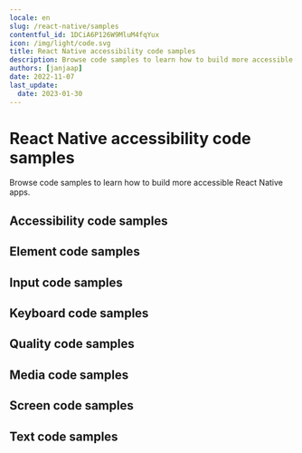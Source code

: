 ```yaml
---
locale: en
slug: /react-native/samples
contentful_id: 1DCiA6P126W9MluM4fqYux
icon: /img/light/code.svg
title: React Native accessibility code samples
description: Browse code samples to learn how to build more accessible React Native apps.
authors: [janjaap]
date: 2022-11-07
last_update:
  date: 2023-01-30
---
```


# React Native accessibility code samples

Browse code samples to learn how to build more accessible React Native apps.

## Accessibility code samples

<LinkList title="List of React Native Accessibility Code samples" isHighlighted={true}>
  <LinkListItem url="/en/docs/react-native/samples/accessibility-action" title="Accessibility action" pageTitle="Accessibility action on React Native" shortDescription="Accessibility actions provide alternative ways for users of assistive technologies to perform actions."/>
  <LinkListItem url="/en/docs/react-native/samples/accessibility-announcement" title="Accessibility announcement" pageTitle="Accessibility announcement on React Native" shortDescription="Users of assistive technologies should be made aware of important changes in content through accessibility announcements."/>
  <LinkListItem url="/en/docs/react-native/samples/accessibility-dialog" title="Accessibility dialog" pageTitle="Accessibility dialog on React Native" shortDescription="A dialog overlays the screen and offers one or more actions to proceed."/>
  <LinkListItem url="/en/docs/react-native/samples/accessibility-focus-indicator" title="Accessibility focus indicator" pageTitle="Accessibility focus indicator on React Native" shortDescription="Users should know which element has focus when using a keyboard or assistive technology."/>
  <LinkListItem url="/en/docs/react-native/samples/accessibility-focus" title="Accessibility focus" pageTitle="Accessibility focus on React Native" shortDescription="Sometimes you need to programmatically move the accessibility focus to a specific element."/>
  <LinkListItem url="/en/docs/react-native/samples/accessibility-focusability" title="Accessibility focusability" pageTitle="Accessibility focusability on React Native" shortDescription="An element should indicate whether it should be focusable by assistive technologies or not."/>
  <LinkListItem url="/en/docs/react-native/samples/accessibility-group" title="Accessibility group" pageTitle="Accessibility group on React Native" shortDescription="It is easier and quicker for users of assistive technologies to interact with grouped elements."/>
  <LinkListItem url="/en/docs/react-native/samples/accessibility-hint" title="Accessibility hint" pageTitle="Accessibility hint on React Native" shortDescription="An accessibility hint helps users to understand what will happen after performing an action."/>
  <LinkListItem url="/en/docs/react-native/samples/accessibility-label" title="Accessibility label" pageTitle="Accessibility label on React Native" shortDescription="An accessibility label helps users of assistive technologies to identify elements on the screen."/>
  <LinkListItem url="/en/docs/react-native/samples/accessibility-language" title="Accessibility language" pageTitle="Accessibility language on React Native" shortDescription="When content is written in multiple languages, foreign words should ideally be indicated in their respective language."/>
  <LinkListItem url="/en/docs/react-native/samples/accessibility-link" title="Accessibility link" pageTitle="Accessibility link on React Native" shortDescription="Links should be accessible for users of assistive technologies."/>
  <LinkListItem url="/en/docs/react-native/samples/accessibility-live-region" title="Accessibility live region" pageTitle="Accessibility live region on React Native" shortDescription="A live region allows users of assistive technologies to receive updates whenever important information on the screen changes."/>
  <LinkListItem url="/en/docs/react-native/samples/accessibility-modal" title="Accessibility modal" pageTitle="Accessibility modal on React Native" shortDescription="A modal overlays the screen with additional content."/>
  <LinkListItem url="/en/docs/react-native/samples/accessibility-name" title="Accessibility name" pageTitle="Accessibility name on React Native" shortDescription="The accessibility name indicates the name used for interface elements by assistive technologies."/>
  <LinkListItem url="/en/docs/react-native/samples/accessibility-order" title="Accessibility order" pageTitle="Accessibility order on React Native" shortDescription="Assistive technologies try to determine a logical accessibility order based on the placement and properties of the elements on the screen."/>
  <LinkListItem url="/en/docs/react-native/samples/accessibility-role" title="Accessibility role" pageTitle="Accessibility role on React Native" shortDescription="An accessibility role helps users of assistive technologies to understand the purpose of elements on the screen."/>
  <LinkListItem url="/en/docs/react-native/samples/accessibility-state" title="Accessibility state" pageTitle="Accessibility state on React Native" shortDescription="An accessibility state helps users of assistive technologies to understand the state of elements on the screen."/>
  <LinkListItem url="/en/docs/react-native/samples/accessibility-value" title="Accessibility value" pageTitle="Accessibility value on React Native" shortDescription="An accessibility value helps users of assistive technologies to understand the value of elements on the screen."/>
</LinkList>

## Element code samples

<LinkList title="List of React Native Element Code samples" isHighlighted={true}>
  <LinkListItem url="/en/docs/react-native/samples/element-focus-change" title="Element focus change" pageTitle="Element focus change on React Native" shortDescription="Whenever an element receives focus, it should not automatically trigger an event which changes context."/>
  <LinkListItem url="/en/docs/react-native/samples/element-identification" title="Element identification" pageTitle="Element identification on React Native" shortDescription="Functionality that is repeated on multiple screens should use consistent identification."/>
  <LinkListItem url="/en/docs/react-native/samples/element-position" title="Element position" pageTitle="Element position on React Native" shortDescription="Components that are repeated on multiple screens should have a consistent position."/>
</LinkList>

## Input code samples

<LinkList title="List of React Native Input Code samples" isHighlighted={true}>
  <LinkListItem url="/en/docs/react-native/samples/input-cancellation" title="Input cancellation" pageTitle="Input cancellation on React Native" shortDescription="Users should be able to cancel accidental interaction."/>
  <LinkListItem url="/en/docs/react-native/samples/input-content-type" title="Input content type" pageTitle="Input content type on React Native" shortDescription="Setting the content type for input fields helps user entering data."/>
  <LinkListItem url="/en/docs/react-native/samples/input-errors" title="Input errors" pageTitle="Input errors on React Native" shortDescription="Users should be notified when they make input errors."/>
  <LinkListItem url="/en/docs/react-native/samples/input-gestures" title="Input gestures" pageTitle="Input gestures on React Native" shortDescription="Gesture activated functionality should also be available without the use of gestures."/>
  <LinkListItem url="/en/docs/react-native/samples/input-instructions" title="Input instructions" pageTitle="Input instructions on React Native" shortDescription="When a label might not describe the requested input sufficiently, you should add additional instructions."/>
  <LinkListItem url="/en/docs/react-native/samples/input-keyboard-type" title="Input keyboard type" pageTitle="Input keyboard type on React Native" shortDescription="Setting the keyboard type for input fields helps user entering data."/>
  <LinkListItem url="/en/docs/react-native/samples/input-label" title="Input label" pageTitle="Input label on React Native" shortDescription="Input fields should have labels so that users know what input data is expected."/>
  <LinkListItem url="/en/docs/react-native/samples/input-motion" title="Input motion" pageTitle="Input motion on React Native" shortDescription="Provide an alternative way for actions activated by motion, to allow everyone to use the functionality."/>
  <LinkListItem url="/en/docs/react-native/samples/input-predictable" title="Input predictable" pageTitle="Input predictable on React Native" shortDescription="Whenever a user provides input, there should be no change of context."/>
</LinkList>

## Keyboard code samples

<LinkList title="List of React Native Keyboard Code samples" isHighlighted={true}>
  <LinkListItem url="/en/docs/react-native/samples/keyboard-order" title="Keyboard order" pageTitle="Keyboard order on React Native" shortDescription="By adjusting the keyboard order, you can provide a great experience for users that control their device using a hardware keyboard."/>
  <LinkListItem url="/en/docs/react-native/samples/keyboard-shortcuts" title="Keyboard shortcuts" pageTitle="Keyboard shortcuts on React Native" shortDescription="Most people operate their smartphones with touch, but some people use an external keyboard."/>
</LinkList>

## Quality code samples

<LinkList title="List of React Native Quality Code samples" isHighlighted={true}>
  <LinkListItem url="/en/docs/react-native/samples/linting" title="Linting" pageTitle="Linting on React Native" shortDescription="Linting is the process of running a tool which analyzes your code for potential errors."/>
</LinkList>

## Media code samples

<LinkList title="List of React Native Media Code samples" isHighlighted={true}>
  <LinkListItem url="/en/docs/react-native/samples/audio-control" title="Audio control" pageTitle="Audio control on React Native" shortDescription="Users should be able to control audio whenever it plays automatically."/>
  <LinkListItem url="/en/docs/react-native/samples/audio-description" title="Audio description" pageTitle="Audio description on React Native" shortDescription="Videos should include audio description when important visual details are shown which you cannot hear."/>
  <LinkListItem url="/en/docs/react-native/samples/live-captions" title="Live captions" pageTitle="Live captions on React Native" shortDescription="Captions should be provided in real-time to enable users to understand what is being said in live videos."/>
  <LinkListItem url="/en/docs/react-native/samples/captions" title="Captions" pageTitle="Captions on React Native" shortDescription="Captions should be provided to enable users to understand what is being said in videos."/>
  <LinkListItem url="/en/docs/react-native/samples/transcript" title="Transcript" pageTitle="Transcript on React Native" shortDescription="Videos should contain a transcript to allow users to read what is shown in media, such as a video or podcast."/>
</LinkList>

## Screen code samples

<LinkList title="List of React Native Screen Code samples" isHighlighted={true}>
  <LinkListItem url="/en/docs/react-native/samples/reduced-animations" title="Reduced animations" pageTitle="Reduced animations on React Native" shortDescription="Content which conveys a sense of motion can be a barrier for users."/>
  <LinkListItem url="/en/docs/react-native/samples/contrast" title="Contrast" pageTitle="Contrast on React Native" shortDescription="Apps should provide enough contrast between text and its background so that it can be read by people with moderately low vision."/>
  <LinkListItem url="/en/docs/react-native/samples/dark-mode" title="Dark mode" pageTitle="Dark mode on React Native" shortDescription="Dark mode darkens background colours and provides a more comfortable viewing experience in low light."/>
  <LinkListItem url="/en/docs/react-native/samples/frequent-flashes" title="Frequent flashes" pageTitle="Frequent flashes on React Native" shortDescription="Rapidly flashing images or views can cause seizures for some users."/>
  <LinkListItem url="/en/docs/react-native/samples/descriptive-headers" title="Descriptive headers" pageTitle="Descriptive headers on React Native" shortDescription="Screens should have descriptive headers, this helps users find specific content and orient themselves within your app."/>
  <LinkListItem url="/en/docs/react-native/samples/descriptive-labels" title="Descriptive labels" pageTitle="Descriptive labels on React Native" shortDescription="Screens should have descriptive labels, these help users recognize which purpose controls have."/>
  <LinkListItem url="/en/docs/react-native/samples/screen-orientation" title="Screen orientation" pageTitle="Screen orientation on React Native" shortDescription="Apps should adapt to the preferred display orientation of the user."/>
  <LinkListItem url="/en/docs/react-native/samples/reflow" title="Reflow" pageTitle="Reflow on React Native" shortDescription="Content on the screen should reflow based on the users' preferences."/>
  <LinkListItem url="/en/docs/react-native/samples/search-functionality" title="Search functionality" pageTitle="Search functionality on React Native" shortDescription="Users might have difficulty finding a specific screen."/>
  <LinkListItem url="/en/docs/react-native/samples/skip-content" title="Skip content" pageTitle="Skip content on React Native" shortDescription="It can be helpful for users to skip repeated blocks of content."/>
  <LinkListItem url="/en/docs/react-native/samples/adjustable-timing" title="Adjustable timing" pageTitle="Adjustable timing on React Native" shortDescription="Everyone, including people with disabilities, should have adequate time to interact with your app."/>
  <LinkListItem url="/en/docs/react-native/samples/screen-title" title="Screen title" pageTitle="Screen title on React Native" shortDescription="Each screen should have a descriptive title, which helps users with identifying the screen."/>
</LinkList>

## Text code samples

<LinkList title="List of React Native Text Code samples" isHighlighted={true}>
  <LinkListItem url="/en/docs/react-native/samples/bold-text" title="Bold text" pageTitle="Bold text on React Native" shortDescription="Apps should use bold text when users have indicated this as a preference in the system settings."/>
  <LinkListItem url="/en/docs/react-native/samples/text-element" title="Text element" pageTitle="Text element on React Native" shortDescription="Always use text elements to display text, unless this is not possible due to styling, such as text logo's."/>
  <LinkListItem url="/en/docs/react-native/samples/localization" title="Localization" pageTitle="Localization on React Native" shortDescription="Assistive technologies, such as the screen reader, use the locale for the pronunciation of utterances."/>
  <LinkListItem url="/en/docs/react-native/samples/scale-text" title="Scale text" pageTitle="Scale text on React Native" shortDescription="Apps should scale text to the size specified by users in the system settings."/>
  <LinkListItem url="/en/docs/react-native/samples/text-spacing" title="Text spacing" pageTitle="Text spacing on React Native" shortDescription="Content should adapt to increased spacing between lines, words, letters, and paragraphs."/>
  <LinkListItem url="/en/docs/react-native/samples/text-truncation" title="Text truncation" pageTitle="Text truncation on React Native" shortDescription="Text should never get truncated in your app, even when users have enlarged their font size."/>
</LinkList>
